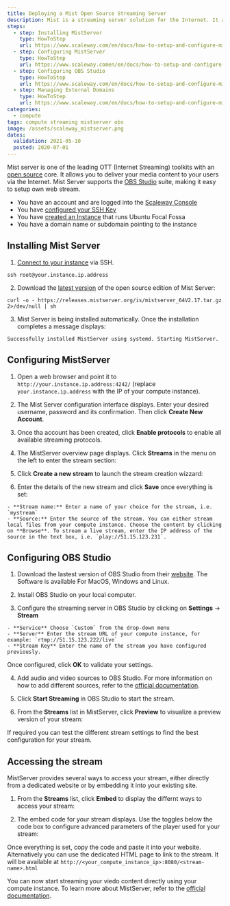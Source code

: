 ```yaml
---
title: Deploying a Mist Open Source Streaming Server
description: Mist is a streaming server solution for the Internet. It allows to broadcast video contents to users.
steps:
  - step: Installing MistServer
    type: HowToStep
    url: https://www.scaleway.com/en/docs/how-to-setup-and-configure-mistserver/#-Installing-MistServer
  - step: Configuring MistServer
    type: HowToStep
    url: https://www.scaleway.comen/en/docs/how-to-setup-and-configure-mistserver/#-Configuring-MistServer
  - step: Configuring OBS Studio
    type: HowToStep
    url: https://www.scaleway.com/en/docs/how-to-setup-and-configure-mistserver/#-Configuring-OBS-Studio
  - step: Managing External Domains
    type: HowToStep
    url: https://www.scaleway.com/en/docs/how-to-setup-and-configure-mistserver/#-Accessing-the-stream
categories:
  - compute
tags: compute streaming mistserver obs
image: /assets/scaleway_mistserver.png
dates:
  validation: 2021-05-10
  posted: 2020-07-01
---
```


Mist server is one of the leading OTT (Internet Streaming) toolkits with an [open source](https://mistserver.org/) core. It allows you to deliver your media content to your users via the Internet. Mist Server supports the [OBS Studio](https://obsproject.com/) suite, making it easy to setup own web stream.


<Message type="requirement">

- You have an account and are logged into the [Scaleway Console](https://console.scaleway.com)
- You have [configured your SSH Key](/console/my-project/how-to/create-ssh-key/)
- You have [created an Instance](/compute/instances/how-to/create-an-instance) that runs Ubuntu Focal Fossa
- You have a domain name or subdomain pointing to the instance

</Message> 

## Installing Mist Server

1. [Connect to your instance](/compute/instances/how-to/connect-to-instance/) via SSH.

  ```
  ssh root@your.instance.ip.address
  ```

2. Download the [latest version](https://mistserver.org/download) of the open source edition of Mist Server:

  ```
  curl -o - https://releases.mistserver.org/is/mistserver_64V2.17.tar.gz 2>/dev/null | sh
  ```

3. Mist Server is being installed automatically. Once the installation completes a message displays:

  ```
  Successfully installed MistServer using systemd. Starting MistServer.
  ```

## Configuring MistServer

1. Open a web browser and point it to `http://your.instance.ip.address:4242/` (replace `your.instance.ip.address` with the IP of your compute instance).

2. The Mist Server configuration interface displays. Enter your desired username, password and its confirmation. Then click **Create New Account**.

  <Lightbox src="scaleway-mistserver_01.png" alt="" />

3. Once tha account has been created, click **Enable protocols** to enable all available streaming protocols.

  <Lightbox src="scaleway-mistserver_02.png" alt="" />

4. The MistServer overview page displays. Click **Streams** in the menu on the left to enter the stream section:

  <Lightbox src="scaleway-mistserver_03.png" alt="" />

5. Click **Create a new stream** to launch the stream creation wizzard:

  <Lightbox src="scaleway-mistserver_04.png" alt="" />

6. Enter the details of the new stream and click **Save** once everything is set:

  <Lightbox src="scaleway-mistserver_05.png" alt="" />

    - **Stream name:** Enter a name of your choice for the stream, i.e. `mystream`
    - **Source:** Enter the source of the stream. You can either stream local files from your compute instance. Choose the content by clicking on **Browse**. To stream a live stream, enter the IP address of the source in the text box, i.e. `play://51.15.123.231`.

## Configuring OBS Studio

1. Download the lastest version of OBS Studio from their [website](https://obsproject.com/download). The Software is available For MacOS, Windows and Linux.

2. Install OBS Studio on your local computer.

3. Configure the streaming server in OBS Studio by clicking on **Settings** -> **Stream**

  <Lightbox src="scaleway-obs_settings.png" alt="" />

    - **Service** Choose `Custom` from the drop-down menu
    - **Server** Enter the stream URL of your compute instance, for example: `rtmp://51.15.123.222/live`
    - **Stream Key** Enter the name of the stream you have configured previously.

  Once configured, click **OK** to validate your settings.

4. Add audio and video sources to OBS Studio. For more information on how to add different sources, refer to the <a href="https://obsproject.com/wiki/Sources-Guide" target="_blank">official documentation</a>.

5. Click **Start Streaming** in OBS Studio to start the stream.

  <Lightbox src="scaleway-obs_start_streaming.png" alt="" />

6. From the **Streams** list in MistServer, click **Preview** to visualize a preview version of your stream:

  <Lightbox src="scaleway-mistserver_preview.png" alt="" />

If required you can test the different stream settings to find the best configuration for your stream.

## Accessing the stream

MistServer provides several ways to access your stream, either directly from a dedicated website or by embedding it into your existing site.

1. From the **Streams** list, click **Embed** to display the differnt ways to access your stream:

  <Lightbox src="scaleway-mistserver_preview.png" alt="" />

2. The embed code for your stream displays. Use the toggles below the code box to configure advanced parameters of the player used for your stream:

  <Lightbox src="scaleway-mistserver_embed.png" alt="" />

Once everything is set, copy the code and paste it into your website. Alternatively you can use the dedicated HTML page to link to the stream. It will be available at `http://<your_compute_instance_ip>:8080/<stream-name>.html`

You can now start streaming your viedo content directly using your compute instance. To learn more about MistServer, refer to the [official documentation](https://mistserver.org/guides/latest).
